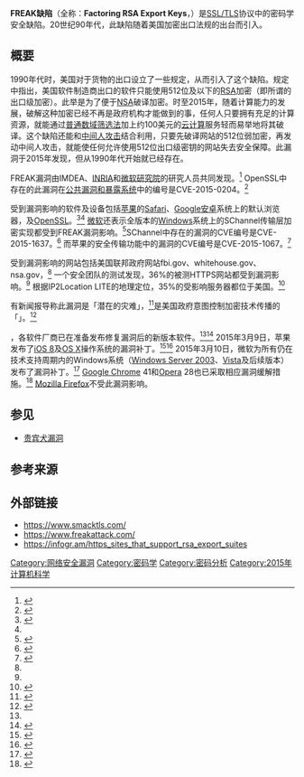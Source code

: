 {{noteTA|G1=IT}}
'''FREAK缺陷'''（全称：'''Factoring RSA Export Keys'''，{{lang-zh|'''分解RSA出口级密钥'''}}）是[[传输层安全|SSL/TLS]]协议中的密码学安全缺陷。20世纪90年代，此缺陷随着美国加密出口法规的出台而引入。

==概要==
1990年代时，美国对于货物的出口设立了一些规定，从而引入了这个缺陷。规定中指出，美国软件制造商出口的软件只能使用512位及以下的[[RSA加密演算法|RSA]]加密（即所谓的出口级加密）。此举是为了便于[[NSA|NSA]]破译加密。时至2015年，随着计算能力的发展，破解这种加密已经不再是政府机构才能做到的事，任何人只要拥有充足的计算资源，就能通过[[普通数域筛选法|普通数域筛选法]]加上约100美元的[[云计算|云计算]]服务轻而易举地将其破译。这个缺陷还能和[[中间人攻击|中间人攻击]]结合利用，只要先破译网站的512位弱加密，再发动中间人攻击，就能使任何允许使用512位出口级密钥的网站失去安全保障。此漏洞于2015年发现，但从1990年代开始就已经存在。

FREAK漏洞由IMDEA、[[法国国家信息与自动化研究所|INRIA]]和[[微软研究院|微软研究院]]的研究人员共同发现。<ref name=zdnet20150303>{{cite web|url=http://www.zdnet.com/article/freak-another-day-another-serious-ssl-security-hole/|title=FREAK: Another day, another serious SSL security hole|author=Steven J. Vaughan-Nichols|publisher=ZDNet|date=2015-03-03|accessdate=2015-03-05|archive-date=2015-03-06|archive-url=https://web.archive.org/web/20150306012011/http://www.zdnet.com/article/freak-another-day-another-serious-ssl-security-hole/|dead-url=no}}</ref> OpenSSL中存在的此漏洞在[[通用漏洞披露|公共漏洞和暴露系统]]中的编号是CVE-2015-0204。<ref>{{cite web|url=http://web.nvd.nist.gov/view/vuln/detail?vulnId=CVE-2015-0204|title=Vulnerability Summary for CVE-2015-0204|publisher=NIST|date=20 February 2015|accessdate=2015-03-05|archive-date=2015-03-05|archive-url=https://web.archive.org/web/20150305164508/http://web.nvd.nist.gov/view/vuln/detail?vulnId=CVE-2015-0204|dead-url=no}}</ref>

受到漏洞影响的软件及设备包括[[苹果公司|苹果]]的[[Safari|Safari]]、[[Google|Google]][[安卓|安卓]]系统上的默认浏览器，及[[OpenSSL|OpenSSL]]。<ref>{{cite web|url=http://www.forbes.com/sites/thomasbrewster/2015/03/03/freak-flaw-hits-android-and-iphone-users/|title=What The FREAK? Why Android And iPhone Users Need To Pay Attention To The Latest Hot Vulnerability|author=Thomas Fox-Brewster|publisher=Forbes|date=2015-03-03|accessdate=2015-03-05|archive-date=2015-03-06|archive-url=https://web.archive.org/web/20150306030815/http://www.forbes.com/sites/thomasbrewster/2015/03/03/freak-flaw-hits-android-and-iphone-users/|dead-url=no}}</ref><ref name=zdnet20150303/> [[微软|微软]]还表示全版本的[[Windows|Windows]]系统上的SChannel传输层加密实现都受到FREAK漏洞影响。<ref>{{cite web|url=http://www.theregister.co.uk/2015/03/06/all_microsoft_windows_versions_vulnerable_to_freak/|title=All Microsoft Windows versions are vulnerable to FREAK|publisher=The Register|date=6 March 2015|author=Darren Pauli|accessdate=2015-03-07|archive-date=2015-03-07|archive-url=https://web.archive.org/web/20150307021626/http://www.theregister.co.uk/2015/03/06/all_microsoft_windows_versions_vulnerable_to_freak/|dead-url=no}}</ref>SChannel中存在的漏洞的CVE编号是CVE-2015-1637。<ref>{{cite web|url=https://technet.microsoft.com/en-us/library/security/3046015|title=Microsoft Security Advisory 3046015: Vulnerability in Schannel Could Allow Security Feature Bypass|publisher=Microsoft|date=March 5, 2015|accessdate=2015-03-07|archive-date=2015-03-09|archive-url=https://web.archive.org/web/20150309223746/https://technet.microsoft.com/en-us/library/security/3046015|dead-url=no}}</ref> 而苹果的安全传输功能中的漏洞的CVE编号是CVE-2015-1067。<ref>{{Cite web |url=https://support.apple.com/en-us/HT204423 |title=存档副本 |accessdate=2015-03-14 |archive-date=2015-03-09 |archive-url=https://web.archive.org/web/20150309201042/https://support.apple.com/en-us/HT204423 |dead-url=no }}</ref>

受到漏洞影响的网站包括美国联邦政府网站fbi.gov、whitehouse.gov、nsa.gov，<ref name=timberg2015-03-03/> 一个安全团队的测试发现，36%的被测HTTPS网站都受到漏洞影响。<ref name=fisher2015-03-03/> 根据IP2Location LITE的地理定位，35%的受影响服务器都位于美国。<ref>{{cite web|url=https://infogr.am/https_sites_that_support_rsa_export_suites|title=FREAK Servers By Country|date=2015-03-03|accessdate=2015-03-05|archive-date=2015-04-02|archive-url=https://web.archive.org/web/20150402104114/http://infogr.am/https_sites_that_support_rsa_export_suites|dead-url=no}}</ref>

有新闻报导称此漏洞是「潜在的灾难」，<ref>{{cite web|url=http://arstechnica.com/security/2015/03/freak-flaw-in-android-and-apple-devices-cripples-https-crypto-protection/|title="FREAK" flaw in Android and Apple devices cripples HTTPS crypto protection|author=Dan Goodin|publisher=Ars Technica|date=3 March 2015|accessdate=2015-03-05|archive-date=2015-03-04|archive-url=https://web.archive.org/web/20150304205803/http://arstechnica.com/security/2015/03/freak-flaw-in-android-and-apple-devices-cripples-https-crypto-protection/|dead-url=no}}</ref>是美国政府意图控制加密技术传播的「{{link-en|意外后果|Unintended consequence}}」。<ref name=timberg2015-03-03>{{cite web|url=http://www.washingtonpost.com/blogs/the-switch/wp/2015/03/03/freak-flaw-undermines-security-for-apple-and-google-users-researchers-discover/|title=‘FREAK’ flaw undermines security for Apple and Google users, researchers discover|author=Craig Timberg|publisher=Washington Post|date=2015-03-03|accessdate=2015-03-05|archive-date=2015-03-04|archive-url=https://web.archive.org/web/20150304014828/http://www.washingtonpost.com/blogs/the-switch/wp/2015/03/03/freak-flaw-undermines-security-for-apple-and-google-users-researchers-discover/|dead-url=no}}</ref>

{{As of|2015|03|03}}，各软件厂商已在准备发布修复漏洞后的新版本软件。<ref name=timberg2015-03-03/><ref name=fisher2015-03-03>{{cite web|url=https://threatpost.com/new-freak-attack-threatens-many-ssl-clients/111390|title=New FREAK Attack Threatens Many SSL Clients|author=Dennis Fisher|publisher=Threatpost|date=2015-03-03|accessdate=2015-03-05|archive-date=2015-03-06|archive-url=https://web.archive.org/web/20150306210555/http://threatpost.com/new-freak-attack-threatens-many-ssl-clients/111390|dead-url=no}}</ref> 2015年3月9日，苹果发布了[[iOS_8|iOS 8]]及[[OS_X|OS X]]操作系统的漏洞补丁。<ref>{{cite web|url=https://support.apple.com/HT204413|title=About Security Update 2015-002|publisher=Apple|date=March 9, 2015|accessdate=2015-03-14|archive-date=2019-10-16|archive-url=https://web.archive.org/web/20191016162537/https://support.apple.com/en-us/HT204413|dead-url=no}}</ref><ref>{{cite web|url=https://support.apple.com/HT204423|title=About the security content of iOS 8.2|publisher=Apple|date=March 9, 2015|accessdate=2015-03-14|archive-date=2019-10-16|archive-url=https://web.archive.org/web/20191016162538/https://support.apple.com/en-us/HT204423|dead-url=no}}</ref> 2015年3月10日，微软为所有仍在技术支持周期内的Windows系统（[[Windows_Server_2003|Windows Server 2003]]、[[Vista|Vista]]及后续版本）发布了漏洞补丁。<ref>{{cite web|url=https://technet.microsoft.com/en-us/library/security/ms15-031.aspx|title=Microsoft Security Bulletin MS15-031 - Important|publisher=Microsoft|date=March 10, 2015|accessdate=2015-03-14|archive-date=2015-03-15|archive-url=https://web.archive.org/web/20150315142732/https://technet.microsoft.com/en-us/library/security/ms15-031.aspx|dead-url=no}}</ref> [[Google_Chrome|Google Chrome]] 41和[[Opera|Opera]] 28也已采取相应漏洞缓解措施。<ref>{{Cite web |url=https://www.smacktls.com/#freak |title=存档副本 |accessdate=2015-03-05 |archive-date=2015-03-11 |archive-url=https://web.archive.org/web/20150311112517/https://www.smacktls.com/#freak |dead-url=no }}</ref> [[Mozilla_Firefox|Mozilla Firefox]]不受此漏洞影响。

== 参见 ==
* [[贵宾犬漏洞|贵宾犬漏洞]]

== 参考来源 ==
{{reflist}}

== 外部链接 ==
* https://www.smacktls.com/{{Wayback|url=https://www.smacktls.com/ |date=20150311112517 }}
* https://www.freakattack.com/{{Wayback|url=https://www.freakattack.com/ |date=20150305132911 }}
* https://infogr.am/https_sites_that_support_rsa_export_suites{{Wayback|url=https://infogr.am/https_sites_that_support_rsa_export_suites |date=20150402104114 }}

[[Category:网络安全漏洞|Category:网络安全漏洞]]
[[Category:密码学|Category:密码学]]
[[Category:密码分析|Category:密码分析]]
[[Category:2015年计算机科学|Category:2015年计算机科学]]

{{Hacking}}
{{TLS和SSL}}